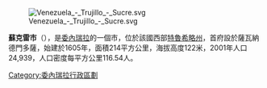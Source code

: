 [[Image:Venezuela_-_Trujillo_-_Sucre.svg|right]]

'''蘇克雷市'''（{{lang-es|Municipio Sucre}}），是[[委內瑞拉|委內瑞拉]]的一個市，位於該國西部[[特魯希略州|特魯希略州]]，首府設於薩瓦納德門多薩，始建於1605年，面積214平方公里，海拔高度122米，2001年人口24,939，人口密度每平方公里116.54人。

{{Venezuela-geo-stub}}
[[Category:委內瑞拉行政區劃|Category:委內瑞拉行政區劃]]